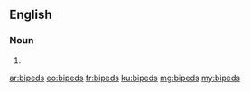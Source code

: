 ==English==

===Noun===
{{head|en|plural}}

# {{plural of|biped|lang=en|nocat=1}}

[[ar:bipeds]]
[[eo:bipeds]]
[[fr:bipeds]]
[[ku:bipeds]]
[[mg:bipeds]]
[[my:bipeds]]